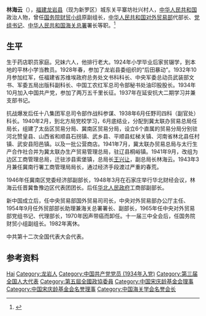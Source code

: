 '''林海云'''（{{bd|1911年|10月30日|2007年|1月7日|catIdx=L}}），[[福建|福建]][[龙岩县|龙岩县]]（现为新罗区）城东关平寨坊社兴村人，[[中华人民共和国|中华人民共和国]]政治人物，曾任[[国务院财贸小组|国务院财贸小组]]原副组长，[[中华人民共和国对外贸易部|中华人民共和国对外贸易部]]代部长、[[党委书记|党组书记]]、[[中华人民共和国海关总署|中华人民共和国海关总署]]署长等职。<ref>{{Cite web|title=林海云同志逝世|url=http://paper.people.com.cn/rmrb/html/2007-01/24/content_12324995.htm|accessdate=2020-03-01|work=人民日报|archive-url=https://web.archive.org/web/20200301035034/http://paper.people.com.cn/rmrb/html/2007-01/24/content_12324995.htm|archive-date=2020-03-01|dead-url=yes}}</ref>

== 生平 == 
生于药店职员家庭。兄妹六人，他排行老大。1924年小学毕业后家贫辍学，到本地的平林小学当教员。1928年春，参加了龙岩县委组织的“后田暴动”。1932年10月参加红军，任福建省苏维埃政府总务处文书科科长、中央军委总动员武装部文书、军委五局出版科副科长、中国工农红军总司令部秘书处油印股股长。1934年10月加入中国共产党，参加了两万五千里长征。1937年在延安抗大二期学习并兼支部书记。

抗战爆发后任十八集团军总司令部作战科参谋、1938年6月任野司四科（副官处）科长。1940年2月，到北方局党校学习，6月底结业，分配到冀太联办贸易总局任局长，组建了太岳区贸易分局、冀南区贸易分局，设立6个直属的贸易分局分别驻河北赞皇县、山西省和顺县石拐镇、武乡县、平顺县虹梯关镇、河南省林北县任村镇、武安县阳邑镇。以及一批公营商店。1941年7月，冀太联办贸易总局与太行生产合作社合并为冀太联办生产贸易管理总局，驻辽县桐峪镇。1941年9月，改组为边区工商管理总局，迁驻涉县索堡镇，总局长[[王兴让|王兴让]]，副总局长林海云。1943年3月兼任冀南行署工商管理局局长，通过经济手段渡过严重的春荒。

1946年任冀南区党委经济部副部长，1948年3月在石家庄举行华北财经会议，林海云任晋冀鲁豫边区代表团团长。后任[[华北人民政府|华北人民政府]]工商部副部长。

新中国成立后，任中央贸易部国外贸易司司长，中央对外贸易部办公厅主任、1954年9月任外贸部部长助理兼海关总署署长、副部长，1965年任中央对外贸易部党组书记、代理部长，1970年因声带癌而卸任。十一届三中全会后，任国务院财贸小组副组长。1982年离休。

中共第十二次全国代表大会代表。
== 参考资料 ==
{{reflist}}

{{start box}}
{{s-before|[[叶季壮|叶季壮]]}}
{{s-title|[[中华人民共和国对外贸易部|中华人民共和国对外贸易部]]代部长|1965年－1970年}}
{{s-after|[[谷牧|谷牧]]}}
{{end box}}

{{Navboxes 
| title  = 林海云在[[中国宋庆龄基金会|中国宋庆龄基金会]]的职务
| list1  =
{{宋庆龄基金会第一届理事会}}
{{宋庆龄基金会第二届理事会}}
}}

{{Authority control}}
{{DEFAULTSORT:Lin林}}
[[Category:林姓|Hai]]
[[Category:龙岩人|Category:龙岩人]]
[[Category:中国共产党党员_(1934年入党)|Category:中国共产党党员 (1934年入党)]]
[[Category:第三届全国人大代表|Category:第三届全国人大代表]]
[[Category:第五屆全國政協委員|Category:第五屆全國政協委員]]
[[Category:中国宋庆龄基金会理事|Category:中国宋庆龄基金会理事]]
[[Category:中国宋庆龄基金会名誉理事|Category:中国宋庆龄基金会名誉理事]]
[[Category:中国海关学会名誉会长|Category:中国海关学会名誉会长]]